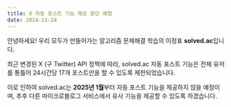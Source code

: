 ```yaml
---
title: X 자동 포스트 기능 제공 중단 예정 
date: 2024-11-24
---
```


안녕하세요! 우리 모두가 만들어가는 알고리즘 문제해결 학습의 이정표 **solved.ac**입니다.

최근 변경된 X (구 Twitter) API 정책에 따라, solved.ac 자동 포스트 기능은 전체 유저를 통틀어 24시간당 17개 포스트만을 할 수 있도록 제한되었습니다.

이로 인하여 solved.ac는 **2025년 1월**부터 자동 포스트 기능을 제공하지 않을 예정이며, 추후 다른 마이크로블로그 서비스에서 유사 기능을 제공할 수 있도록 하겠습니다.

